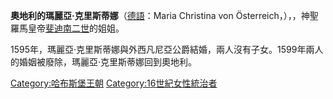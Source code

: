{{Otheruse|奧地利的瑪麗亞·克里斯蒂娜}}
{{Expand language|1=en|time=2020-12-02T16:50:36+00:00}}
{{Unreferenced|time=2020-12-02T16:50:36+00:00}}
{{Infobox noble
| name        = 瑪麗亞·克里斯蒂娜
| title       = 特蘭西瓦尼亞公爵夫人
| image       = Anonym Erzherzogin Maria Christierna.jpg
| birth_date  = {{birth date|1574|11|10|df=y}}
| birth_place = [[格拉茨|格拉茨]]
| death_date  = {{Death date and age|1621|4|6|1574|11|10|df=yes}}
| death_place = [[蒂罗尔州哈尔|提洛邦哈爾]]
| noble family= [[哈布斯堡王朝|哈布斯堡王朝]]
| father      = [[卡爾二世_(內奧地利)|內奧地利大公卡爾二世]]
| mother      = [[巴伐利亞的瑪麗亞·安娜_(1551-1608)|巴伐利亞的瑪麗亞·安娜]]
}}

'''奧地利的瑪麗亞·克里斯蒂娜'''（[[德語|德語]]：Maria Christina von Österreich，{{bd|1574年|11月10日|1621年|4月6日|}}），{{link-en|特蘭西瓦尼亞公爵夫人|Princess consort of Transylvania}}，神聖羅馬皇帝[[斐迪南二世_(神圣罗马帝国)|斐迪南二世]]的姐姐。

1595年，瑪麗亞·克里斯蒂娜與外西凡尼亞公爵{{le|巴托里·齊格蒙德|Sigismund Báthory}}結婚，兩人沒有子女。1599年兩人的婚姻被廢除，瑪麗亞·克里斯蒂娜回到奧地利。

{{normdaten}}
{{DEFAULTSORT:Maria Christina}}
[[Category:哈布斯堡王朝|Category:哈布斯堡王朝]]
[[Category:16世紀女性統治者|Category:16世紀女性統治者]]